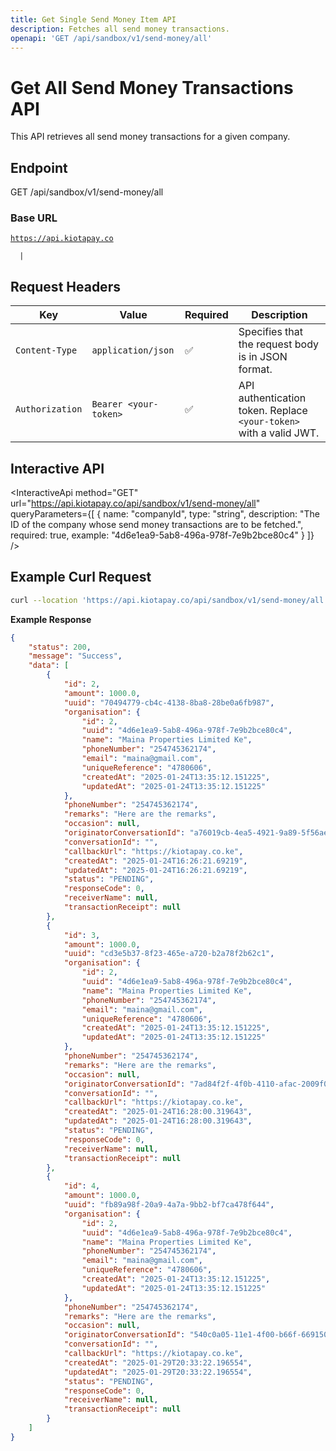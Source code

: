 ```yaml
---
title: Get Single Send Money Item API
description: Fetches all send money transactions.
openapi: 'GET /api/sandbox/v1/send-money/all'
---
```


# Get All Send Money Transactions API

This API retrieves all send money transactions for a given company.

## Endpoint

GET /api/sandbox/v1/send-money/all

### Base URL

[`https://api.kiotapay.co`](https://api.kiotapay.co)

      |

## **Request Headers**

| Key             | Value                 | Required | Description                                                        |
| --------------- | --------------------- | -------- | ------------------------------------------------------------------ |
| `Content-Type`  | `application/json`    | ✅        | Specifies that the request body is in JSON format.                 |
| `Authorization` | `Bearer <your-token>` | ✅        | API authentication token. Replace `<your-token>` with a valid JWT. |

## Interactive API

<InteractiveApi
  method="GET"
  url="https://api.kiotapay.co/api/sandbox/v1/send-money/all"
  queryParameters={[
{
name: "companyId",
type: "string",
description: "The ID of the company whose send money transactions are to be fetched.",
required: true,
example: "4d6e1ea9-5ab8-496a-978f-7e9b2bce80c4"
}
]}
/>

## Example Curl Request

```bash
curl --location 'https://api.kiotapay.co/api/sandbox/v1/send-money/all
```

**Example Response**

```json
{
    "status": 200,
    "message": "Success",
    "data": [
        {
            "id": 2,
            "amount": 1000.0,
            "uuid": "70494779-cb4c-4138-8ba8-28be0a6fb987",
            "organisation": {
                "id": 2,
                "uuid": "4d6e1ea9-5ab8-496a-978f-7e9b2bce80c4",
                "name": "Maina Properties Limited Ke",
                "phoneNumber": "254745362174",
                "email": "maina@gmail.com",
                "uniqueReference": "4780606",
                "createdAt": "2025-01-24T13:35:12.151225",
                "updatedAt": "2025-01-24T13:35:12.151225"
            },
            "phoneNumber": "254745362174",
            "remarks": "Here are the remarks",
            "occasion": null,
            "originatorConversationId": "a76019cb-4ea5-4921-9a89-5f56aecac92e",
            "conversationId": "",
            "callbackUrl": "https://kiotapay.co.ke",
            "createdAt": "2025-01-24T16:26:21.69219",
            "updatedAt": "2025-01-24T16:26:21.69219",
            "status": "PENDING",
            "responseCode": 0,
            "receiverName": null,
            "transactionReceipt": null
        },
        {
            "id": 3,
            "amount": 1000.0,
            "uuid": "cd3e5b37-8f23-465e-a720-b2a78f2b62c1",
            "organisation": {
                "id": 2,
                "uuid": "4d6e1ea9-5ab8-496a-978f-7e9b2bce80c4",
                "name": "Maina Properties Limited Ke",
                "phoneNumber": "254745362174",
                "email": "maina@gmail.com",
                "uniqueReference": "4780606",
                "createdAt": "2025-01-24T13:35:12.151225",
                "updatedAt": "2025-01-24T13:35:12.151225"
            },
            "phoneNumber": "254745362174",
            "remarks": "Here are the remarks",
            "occasion": null,
            "originatorConversationId": "7ad84f2f-4f0b-4110-afac-2009f07f531a",
            "conversationId": "",
            "callbackUrl": "https://kiotapay.co.ke",
            "createdAt": "2025-01-24T16:28:00.319643",
            "updatedAt": "2025-01-24T16:28:00.319643",
            "status": "PENDING",
            "responseCode": 0,
            "receiverName": null,
            "transactionReceipt": null
        },
        {
            "id": 4,
            "amount": 1000.0,
            "uuid": "fb89a98f-20a9-4a7a-9bb2-bf7ca478f644",
            "organisation": {
                "id": 2,
                "uuid": "4d6e1ea9-5ab8-496a-978f-7e9b2bce80c4",
                "name": "Maina Properties Limited Ke",
                "phoneNumber": "254745362174",
                "email": "maina@gmail.com",
                "uniqueReference": "4780606",
                "createdAt": "2025-01-24T13:35:12.151225",
                "updatedAt": "2025-01-24T13:35:12.151225"
            },
            "phoneNumber": "254745362174",
            "remarks": "Here are the remarks",
            "occasion": null,
            "originatorConversationId": "540c0a05-11e1-4f00-b66f-6691502cc80a",
            "conversationId": "",
            "callbackUrl": "https://kiotapay.co.ke",
            "createdAt": "2025-01-29T20:33:22.196554",
            "updatedAt": "2025-01-29T20:33:22.196554",
            "status": "PENDING",
            "responseCode": 0,
            "receiverName": null,
            "transactionReceipt": null
        }
    ]
}
```